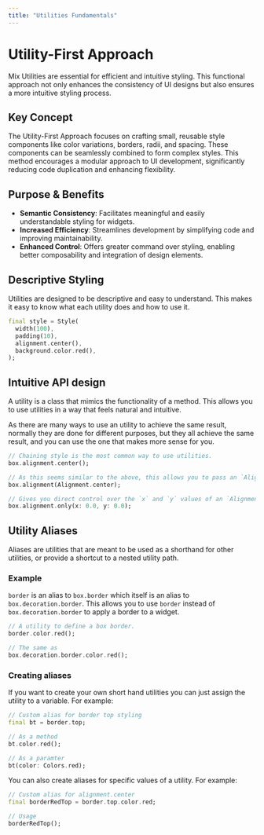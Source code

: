 ```yaml
---
title: "Utilities Fundamentals"
---
```



# Utility-First Approach

Mix Utilities are essential for efficient and intuitive styling. This functional approach not only enhances the consistency of UI designs but also ensures a more intuitive styling process.

## Key Concept

The Utility-First Approach focuses on crafting small, reusable style components like color variations, borders, radii, and spacing. These components can be seamlessly combined to form complex styles. This method encourages a modular approach to UI development, significantly reducing code duplication and enhancing flexibility.

## Purpose & Benefits

- **Semantic Consistency**: Facilitates meaningful and easily understandable styling for widgets.
- **Increased Efficiency**: Streamlines development by simplifying code and improving maintainability.
- **Enhanced Control**: Offers greater command over styling, enabling better composability and integration of design elements.

## Descriptive Styling

Utilities are designed to be descriptive and easy to understand. This makes it easy to know what each utility does and how to use it.

```dart
final style = Style(
  width(100),
  padding(10),
  alignment.center(),
  background.color.red(),
);
```

## Intuitive API design

A utility is a class that mimics the functionality of a method. This allows you to use utilities in a way that feels natural and intuitive.

As there are many ways to use an utility to achieve the same result, normally they are done for different purposes, but they all achieve the same result, and you can use the one that makes more sense for you.

```dart
// Chaining style is the most common way to use utilities.
box.alignment.center();

// As this seems similar to the above, this allows you to pass an `Alignment` as a parameter.
box.alignment(Alignment.center);

// Gives you direct control over the `x` and `y` values of an `Alignment` object.
box.alignment.only(x: 0.0, y: 0.0);
```

## Utility Aliases

Aliases are utilities that are meant to be used as a shorthand for other utilities, or provide a shortcut to a nested utility path.

### Example

`border` is an alias to `box.border` which itself is an alias to `box.decoration.border`. This allows you to use `border` instead of `box.decoration.border` to apply a border to a widget.

```dart
// A utility to define a box border.
border.color.red();

// The same as
box.decoration.border.color.red();
```

### Creating aliases

If you want to create your own short hand utilities you can just assign the
utility to a variable. For example:

```dart
// Custom alias for border top styling
final bt = border.top;

// As a method
bt.color.red();

// As a paramter
bt(color: Colors.red);
```

You can also create aliases for specific values of a utility. For example:

```dart
// Custom alias for alignment.center
final borderRedTop = border.top.color.red;

// Usage
borderRedTop();
```
